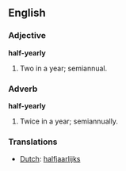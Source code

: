 == English ==
===Adjective===
'''half-yearly'''
#Two in a year; semiannual.

===Adverb===
'''half-yearly'''
#Twice in a year; semiannually.

===Translations===
*[[Dutch]]: [[halfjaarlijks]]